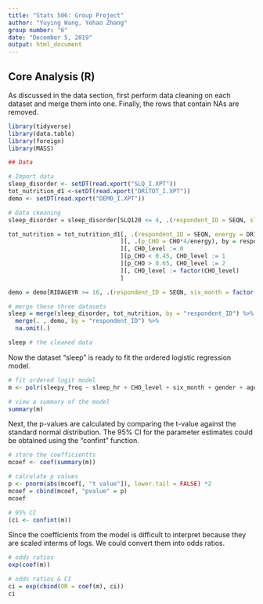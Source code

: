 ---
title: "Stats 506: Group Project"
author: "Yuying Wang, Yehao Zhang"
group number: "6"
date: "December 5, 2019"
output: html_document
---

## Core Analysis (R)

As discussed in the data section, first perform data cleaning on each dataset and merge them into one. Finally, the rows that contain NAs are removed.

```{r}

library(tidyverse)
library(data.table)
library(foreign)
library(MASS)

```


```{r}

## Data

# Import data
sleep_disorder <- setDT(read.xport("SLQ_I.XPT"))
tot_nutrition_d1 <-setDT(read.xport("DR1TOT_I.XPT"))
demo <- setDT(read.xport("DEMO_I.XPT"))

# Data ckeaning
sleep_disorder = sleep_disorder[SLQ120 <= 4, .(respondent_ID = SEQN, sleep_hr = SLD012, sleepy_freq = factor(SLQ120))]

tot_nutrition = tot_nutrition_d1[, .(respondent_ID = SEQN, energy = DR1TKCAL, CHO = DR1TCARB)
                                ][, .(p_CHO = CHO*4/energy), by = respondent_ID
                                ][, CHO_level := 0
                                ][p_CHO < 0.45, CHO_level := 1
                                ][p_CHO > 0.65, CHO_level := 2
                                ][, CHO_level := factor(CHO_level)
                                ]

demo = demo[RIDAGEYR >= 16, .(respondent_ID = SEQN, six_month = factor(RIDEXMON), gender = factor(RIAGENDR), age = RIDAGEYR)]

# merge these three datasets
sleep = merge(sleep_disorder, tot_nutrition, by = "respondent_ID") %>%
  merge(. , demo, by = "respondent_ID") %>%
  na.omit(.)

sleep # the cleaned data

```


Now the dataset "sleep" is ready to fit the ordered logistic regression model.

```{r}

# fit ordered logit model 
m <- polr(sleepy_freq ~ sleep_hr + CHO_level + six_month + gender + age, data = sleep, Hess = TRUE)

# view a summary of the model
summary(m)

```


Next, the p-values are calculated by comparing the t-value against the standard normal distribution. The 95% CI for the parameter estimates could be obtained using the "confint" function.

```{r}

# store the coefficientts
mcoef <- coef(summary(m))

# calculate p values
p <- pnorm(abs(mcoef[, "t value"]), lower.tail = FALSE) *2
mcoef = cbind(mcoef, "pvalue" = p)
mcoef

# 95% CI
(ci <- confint(m))

```


Since the coefficients from the model is difficult to interpret because they are scaled interms of logs. We could convert them into odds ratios.

```{r}

# odds ratios
exp(coef(m))

# odds ratios & CI
ci = exp(cbind(OR = coef(m), ci))
ci

```


